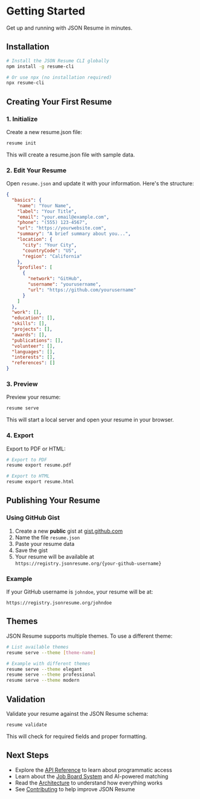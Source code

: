 # Getting Started

Get up and running with JSON Resume in minutes.

## Installation

```bash
# Install the JSON Resume CLI globally
npm install -g resume-cli

# Or use npx (no installation required)
npx resume-cli
```

## Creating Your First Resume

### 1. Initialize

Create a new resume.json file:

```bash
resume init
```

This will create a resume.json file with sample data.

### 2. Edit Your Resume

Open `resume.json` and update it with your information. Here's the structure:

```json
{
  "basics": {
    "name": "Your Name",
    "label": "Your Title",
    "email": "your.email@example.com",
    "phone": "(555) 123-4567",
    "url": "https://yourwebsite.com",
    "summary": "A brief summary about you...",
    "location": {
      "city": "Your City",
      "countryCode": "US",
      "region": "California"
    },
    "profiles": [
      {
        "network": "GitHub",
        "username": "yourusername",
        "url": "https://github.com/yourusername"
      }
    ]
  },
  "work": [],
  "education": [],
  "skills": [],
  "projects": [],
  "awards": [],
  "publications": [],
  "volunteer": [],
  "languages": [],
  "interests": [],
  "references": []
}
```

### 3. Preview

Preview your resume:

```bash
resume serve
```

This will start a local server and open your resume in your browser.

### 4. Export

Export to PDF or HTML:

```bash
# Export to PDF
resume export resume.pdf

# Export to HTML
resume export resume.html
```

## Publishing Your Resume

### Using GitHub Gist

1. Create a new **public** gist at [gist.github.com](https://gist.github.com)
2. Name the file `resume.json`
3. Paste your resume data
4. Save the gist
5. Your resume will be available at `https://registry.jsonresume.org/{your-github-username}`

### Example

If your GitHub username is `johndoe`, your resume will be at:

```
https://registry.jsonresume.org/johndoe
```

## Themes

JSON Resume supports multiple themes. To use a different theme:

```bash
# List available themes
resume serve --theme [theme-name]

# Example with different themes
resume serve --theme elegant
resume serve --theme professional
resume serve --theme modern
```

## Validation

Validate your resume against the JSON Resume schema:

```bash
resume validate
```

This will check for required fields and proper formatting.

## Next Steps

- Explore the [API Reference](/api) to learn about programmatic access
- Learn about the [Job Board System](/jobs) and AI-powered matching
- Read the [Architecture](/architecture) to understand how everything works
- See [Contributing](/contributing) to help improve JSON Resume
